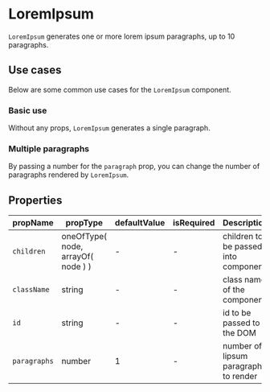 
# LoremIpsum

`LoremIpsum` generates one or more lorem ipsum paragraphs, up to
10 paragraphs.

## Use cases

Below are some common use cases for the `LoremIpsum` component.

### Basic use

Without any props, `LoremIpsum` generates a single paragraph.

<Canvas>
  <Story id="core-text-loremipsum--basic-use" />
</Canvas>

### Multiple paragraphs

By passing a number for the `paragraph` prop, you can change
the number of paragraphs rendered by `LoremIpsum`.

<Canvas>
  <Story id="core-text-loremipsum--secondary-use" />
</Canvas>

## Properties

| propName     | propType                           | defaultValue | isRequired | Description                           |
| ------------ | ---------------------------------- | ------------ | ---------- | ------------------------------------- |
| `children`   | oneOfType( node, arrayOf( node ) ) | -            | -          | children to be passed into component  |
| `className`  | string                             | -            | -          | class name of the component           |
| `id`         | string                             | -            | -          | id to be passed to the DOM            |
| `paragraphs` | number                             | 1            | -          | number of lipsum paragraphs to render |
